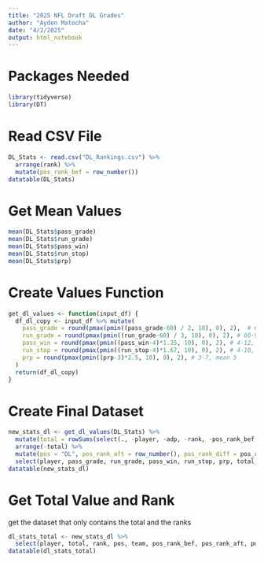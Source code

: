 ```yaml
---
title: "2025 NFL Draft DL Grades"
author: "Ayden Matocha"
date: "4/2/2025"
output: html_notebook
---
```


# Packages Needed
```r
library(tidyverse)
library(DT)
```

# Read CSV File
```r
DL_Stats <- read.csv("DL_Rankings.csv") %>%
  arrange(rank) %>%
  mutate(pos_rank_bef = row_number())
datatable(DL_Stats)
```


# Get Mean Values
```r
mean(DL_Stats$pass_grade)
mean(DL_Stats$run_grade)
mean(DL_Stats$pass_win)
mean(DL_Stats$run_stop)
mean(DL_Stats$prp)
```

# Create Values Function
```r
get_dl_values <- function(input_df) {
  df_dl_copy <- input_df %>% mutate(
    pass_grade = round(pmax(pmin((pass_grade-60) / 2, 10), 0), 2),  # 60-80, mean 70
    run_grade = round(pmax(pmin((run_grade-60) / 3, 10), 0), 2), # 60-90, mean 75
    pass_win = round(pmax(pmin((pass_win-4)*1.25, 10), 0), 2), # 4-12, mean 8
    run_stop = round(pmax(pmin((run_stop-4)*1.67, 10), 0), 2), # 4-10, mean 7
    prp = round(pmax(pmin((prp-3)*2.5, 10), 0), 2), # 3-7, mean 5
  )
  return(df_dl_copy)
}
```

# Create Final Dataset
```r
new_stats_dl <- get_dl_values(DL_Stats) %>% 
  mutate(total = rowSums(select(., -player, -adp, -rank, -pos_rank_bef, -team))) %>% 
  arrange(-total) %>%
  mutate(pos = "DL", pos_rank_aft = row_number(), pos_rank_diff = pos_rank_bef-pos_rank_aft) %>%
  select(player, pass_grade, run_grade, pass_win, run_stop, prp, total, rank, pos, team, pos_rank_bef, pos_rank_aft, pos_rank_diff)
datatable(new_stats_dl)
```


# Get Total Value and Rank
get the dataset that only contains the total and the ranks
```r
dl_stats_total <- new_stats_dl %>%
  select(player, total, rank, pos, team, pos_rank_bef, pos_rank_aft, pos_rank_diff)
datatable(dl_stats_total)
```